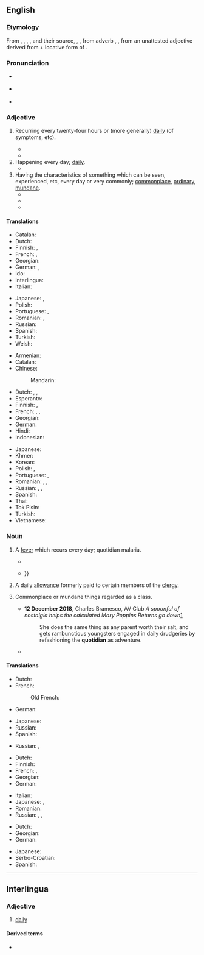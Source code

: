 ==English==
{{was wotd|2011|June|3}}

===Etymology===
From {{der|en|xno|cotidian}}, {{m|fro|cotidien}}, {{der|en|frm|cotidian}}, {{m|en|cotidien}}, and their source, {{der|en|la|cottīdiānus}}, {{m|la|quōtīdiānus||happening every day}}, from adverb {{m|la|cottidie|cottīdiē}}, {{m|la|quōtīdiē||every day, daily}}, from an unattested adjective derived from {{m|la|quot||how many}} + locative form of {{m|la|diēs||day}}.

===Pronunciation===
* {{a|UK}} {{IPA|/kwəˈtɪdɪən/|lang=en}}
* {{a|US}} {{IPA|/kwɵˈtɪdɪən/|lang=en}}
* {{audio|en-us-quotidian.ogg|Audio (US)|lang=en}}

===Adjective===
{{en-adj}}

# {{lb|en|medicine}} Recurring every twenty-four hours or (more generally) [[daily]] (of symptoms, etc). {{defdate|from 14th c.}}
#* {{quote-book|lang=en|year=1898|author=Patrick Manson|title=Tropical Diseases|page=104|passage='''Quotidian''' periodicity we find in greater or less degree in nearly all fevers, particularly in fevers associated with suppuration.}}
#* {{quote-journal|lang=en|year=1941|journal=American Journal of Tropical Medicine|volume=XXI|passage=I regret that the effect of these statements is a denial of the observation of initial '''quotidian''' paroxysms following artificial inoculation.}}
# Happening every day; [[daily]]. {{defdate|from 15th c.}}
#* {{quote-journal|lang=en|date=10 July 2000|author=Marcel Berline|work=The Guardian|passage=I know that the government's daily idea to solve the country's law and order problem is not meant to be taken too seriously, but every now and again I am moved to raise an eyebrow at the '''quotidian''' suggestion.}}
# Having the characteristics of something which can be seen, experienced, etc, every day or very commonly; [[commonplace]], [[ordinary]], [[mundane]]. {{defdate|from 15th c.}}
#* {{quote-book|lang=en|year=2002|author=Russ McDonald|editor=McEachern|title=The Cambridge Companion to Shakespearean Tragedy|page=28|passage=Tragedy demanded verse, not the '''quotidian''' prose of comedy, and verse usually supplied some form of end rhyme.}}
#* {{quote-book|lang=en|year=2010|author=Steven Heller & Eddie S Glaude|title=Becoming a Graphic Designer|passage=Grids are used for such '''quotidian''' items as stationery, business cards, mailing labels, hang tags, instruction manuals, etc.}}
#* {{quote-journal|lang=en|author=Alexander Stille|title=The World’s Oldest Papyrus and What It Can Tell Us About the Great Pyramids|journal=Smithsonian Magazine|url=https://www.smithsonianmag.com/history/ancient-egypt-shipping-mining-farming-economy-pyramids-180956619/|location=|publisher=Smithsonian Institution|start_date=|year=2015|doi=|isbn=|issn=|jstor=|oclc=|pmid=|volume=October 2015|issue=|page=|pages=|pageurl=|passage=They are finding the remains of ovens for smelting copper and preparing food as well as '''quotidian''' objects such as mats and storage pots.}}

====Translations====
{{trans-top|daily}}
* Catalan: {{t+|ca|quotidià}}
* Dutch: {{t+|nl|alledaags}}
* Finnish: {{t+|fi|päivittäinen}}, {{t+|fi|jokapäiväinen}}
* French: {{t+|fr|quotidien|m}}, {{t+|fr|quotidienne|f}}
* Georgian: {{t|ka|ყოველდღიური|sc=Geor}}
* German: {{t|de|[[täglich]] [[wiederkehrend]]}}, {{t+|de|täglich}}
* Ido: {{t+|io|omnadia}}
* Interlingua: {{t|ia|quotidian}}
* Italian: {{t+|it|quotidiano}}
{{trans-mid}}
* Japanese: {{t+|ja|毎日|alt=毎日の|tr=[[まいにちの]], mainichi no}}, {{t|ja|日課|alt=日課の|tr=[[にっかの]], nikka no}}
* Polish: {{t+|pl|codzienny}}
* Portuguese: {{t+|pt|cotidiano}}, {{t+|pt|quotidiano}}
* Romanian: {{t+|ro|cotidian|m}}, {{t|ro|de fiece zi}}
* Russian: {{t+|ru|ежедне́вный}}
* Spanish: {{t+|es|cotidiano}}
* Turkish: {{t+|tr|gündelik}}
* Welsh: {{t+|cy|beunyddiol}}
{{trans-bottom}}

{{trans-top|common, mundane}}
* Armenian: {{t-needed|hy}}
* Catalan: {{t+|ca|quotidià}}
* Chinese:
*: Mandarin: {{t+|cmn|日常|tr=rìcháng|sc=Hani}}
* Dutch: {{t+|nl|alledaags}}, {{t+|nl|banaal}}, {{t+|nl|gewoon}}
* Esperanto: {{t-needed|eo}}
* Finnish: {{t+|fi|arkipäiväinen}}, {{t+|fi|jokapäiväinen}}
* French: {{t+|fr|ordinaire}}, {{t+|fr|commun}}, {{t+|fr|passe-partout}}
* Georgian: {{t|ka|ჩვეულებრივი|sc=Geor}}
* German: {{t+|de|alltäglich}}
* Hindi: {{t-needed|hi}}
* Indonesian: {{t-needed|id}}
{{trans-mid}}
* Japanese: {{t+|ja|日常|alt=日常の|tr=[[にちじょうの]], nichijō no}}
* Khmer: {{t-needed|km}}
* Korean: {{t-needed|ko}}
* Polish: {{t+|pl|powszedni}}, {{t+|pl|codzienny}}
* Portuguese: {{t+|pt|cotidiano}}, {{t+|pt|quotidiano}}
* Romanian: {{t+|ro|cotidian|m|n}}, {{t+|ro|obișnuit|m|n}}, {{t+|ro|banal|m}}
* Russian: {{t+|ru|бана́льный}}, {{t+|ru|избитый}}, {{t+|ru|неоригинальный}}
* Spanish: {{t+|es|cotidiano}}
* Thai: {{t-needed|th}}
* Tok Pisin: {{t|tpi|nating}}
* Turkish: {{t+|tr|gündelik}}
* Vietnamese: {{t-needed|vi}}
{{trans-bottom}}

===Noun===
{{en-noun}}

# {{lb|en|medicine|now|_|rare|historical}} A [[fever]] which recurs every day; quotidian malaria. {{defdate|from 14th c.}}
#* {{quote-book|lang=en|year=1623|author=William Shakespeare|title=As You Like It|passage=If I could meet that Fancie-monger, I would giue him some good counsel, for he seemes to haue the '''Quotidian''' of Loue vpon him.}}
#* {{quote-book|lang=en|year=1671|author=Robnert Boyle|title=Usefulness of Experimental Natural Philosophy|section=Part II|passage=I myself was, about two years since, strangely cured of a violent '''quotidian''', which all the wonted method of physick had not so much abated, by applying to my wrists a mixture of two handfuls of bay-salt, two handfuls of the freshest English hops, and a quarter of a pound of blue currants {{...}}}}
# {{lb|en|Anglicanism|historical}} A daily [[allowance]] formerly paid to certain members of the [[clergy]]. {{defdate|from 16th c.}}
# {{lb|en|usually with definite article}} Commonplace or mundane things regarded as a class. {{defdate|from 20th c.}}
#* '''12 December 2018''', Charles Bramesco, AV Club ''A spoonful of nostalgia helps the calculated Mary Poppins Returns go down''[https://www.avclub.com/a-spoonful-of-nostalgia-helps-the-calculated-mary-poppi-1831031216]
#*: She does the same thing as any parent worth their salt, and gets rambunctious youngsters engaged in daily drudgeries by refashioning the '''quotidian''' as adventure.
#* {{quote-journal|lang=en|date=21 September 2005|author=Lucy Mangan|work=The Guardian|passage=More than opposable thumbs and the invention of the flinthead axe, it was our ability to transcend the '''quotidian''' by weaving tales of awe and wonder that set us apart from the beasts.|title=Has Lost lost the plot?|url=http://www.theguardian.com/theguardian/2005/sep/21/features5}}

====Translations====
{{trans-top|quotidian fever}}
* Dutch: {{t+check|nl|alledaagse|alt=alledaagse koorts}} {{attention|nl|2=was "[[alledaagse]] koorts" - assumed inflected form or vocalised spelling; please verify if linking is acceptable. see [[User:Kephir/gadgets/xte#Translation_fixing]]}}
* French:
*: Old French: {{t|fro|cotidienne|f}}
* German: {{t|de|[[täglich|tägliches]] [[Fieber]]}}
{{trans-mid}}
* Japanese: {{t|ja|毎日熱|tr=[[まいにちねつ]], mainichi-netsu}}
* Russian: {{t|ru|маляри́я с ежедневными приступами}}
* Spanish: {{t+|es|cotidiano}}
{{trans-bottom}}

{{trans-top|a daily allowance}}
* Russian: {{t|ru|суточная но́рма рациона|tr=}}, {{t|ru|суточное дово́льствие|tr=}}
{{trans-mid}}
{{trans-bottom}}

{{trans-top|quotidian, daily things}}
* Dutch: {{t+|nl|alledaagse}}
* Finnish: {{t|fi|arkipäiväisyydet|p}}
* French: {{t+|fr|banalité|f}}, {{t+|fr|quotidien|m}}
* Georgian: {{t|ka|ყოველდღიური|sc=Geor}}
* German: {{t+|de|Alltag|m}}
{{trans-mid}}
* Italian: {{t|it|ferialità|f}}
* Japanese: {{t|ja|日課|tr=[[にっか]], nikka}}, {{t+|ja|日常|tr=[[にちじょう]], nichijō}}
* Romanian: {{t+|ro|cotidian|m|n}}
* Russian: {{t+|ru|бана́льность|f}}, {{t+|ru|избитость|f}}, {{t|ru|неоригинальность|f}}
{{trans-bottom}}

{{checktrans-top}}
* Dutch: {{t+check|nl|alledaagse|alt=het alledaagse}} {{attention|nl|2=was "het [[alledaagse]]" - assumed inflected form or vocalised spelling; please verify if linking is acceptable. see [[User:Kephir/gadgets/xte#Translation_fixing]]}}
* Georgian: {{t|ka|ჩვეულებრივი|sc=Geor}}
* German: {{t-check|de|Alltägliche|n}}
{{trans-mid}}
* Japanese: {{t+|ja|日常|tr=[[にちじょう]], nichijō}}
* Serbo-Croatian: {{t+check|sh|dnevno}}
* Spanish: {{t|es|costumbrista}}
{{trans-bottom}}

{{c|en|Day}}

----

==Interlingua==

===Adjective===
{{ia-adj}}

# [[daily]]

====Derived terms====
* {{l|ia|quotidianmente}}